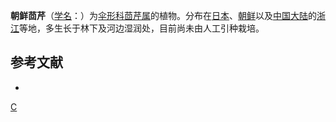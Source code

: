 {{NoteTA|G1=LS}}
{{Speciesbox 
| genus = Pimpinella
| species = koreana
| authority = (Yabe) [[中井猛之进|Nakai]]
}}
'''朝鲜茴芹'''（[[学名|学名]]：{{lang|la|''Pimpinella koreana''}}）为[[伞形科|伞形科]][[茴芹属|茴芹属]]的植物。分布在[[日本|日本]]、[[朝鲜|朝鲜]]以及[[中国大陆|中国大陆]]的[[浙江|浙江]]等地，多生长于林下及河边湿润处，目前尚未由人工引种栽培。

== 参考文献 ==
<div class="references-small">
* {{cite web| url =http://www.bioinfo.cn/db05/KmzwSpecies.php?action=view&id=29802| title =朝鲜茴芹| work =《中国高等植物数据库全库》| publisher =中国科学院微生物研究所| author =昆明植物研究所| accessdate =2009-02-26| deadurl =yes| archiveurl =https://web.archive.org/web/20160305025314/http://www.bioinfo.cn/db05/KmzwSpecies.php?action=view&id=29802| archivedate =2016-03-05}}
</div>
{{Taxonbar|from=Q11092793}}

[[Category:茴芹属|C]]